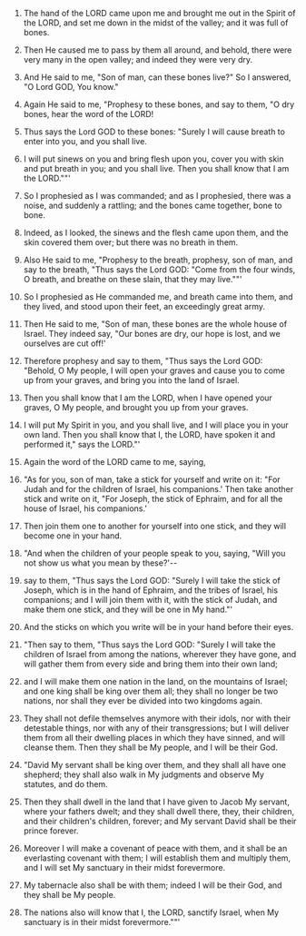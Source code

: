 
1. The hand of the LORD came upon me and brought me out in the Spirit of the LORD, and set me down in the midst of the valley; and it was full of bones.

2. Then He caused me to pass by them all around, and behold, there were very many in the open valley; and indeed they were very dry.

3. And He said to me, "Son of man, can these bones live?" So I answered, "O Lord GOD, You know."

4. Again He said to me, "Prophesy to these bones, and say to them, "O dry bones, hear the word of the LORD!

5. Thus says the Lord GOD to these bones: "Surely I will cause breath to enter into you, and you shall live.

6. I will put sinews on you and bring flesh upon you, cover you with skin and put breath in you; and you shall live. Then you shall know that I am the LORD.""'

7. So I prophesied as I was commanded; and as I prophesied, there was a noise, and suddenly a rattling; and the bones came together, bone to bone.

8. Indeed, as I looked, the sinews and the flesh came upon them, and the skin covered them over; but there was no breath in them.

9. Also He said to me, "Prophesy to the breath, prophesy, son of man, and say to the breath, "Thus says the Lord GOD: "Come from the four winds, O breath, and breathe on these slain, that they may live.""'

10. So I prophesied as He commanded me, and breath came into them, and they lived, and stood upon their feet, an exceedingly great army.

11. Then He said to me, "Son of man, these bones are the whole house of Israel. They indeed say, "Our bones are dry, our hope is lost, and we ourselves are cut off!'

12. Therefore prophesy and say to them, "Thus says the Lord GOD: "Behold, O My people, I will open your graves and cause you to come up from your graves, and bring you into the land of Israel.

13. Then you shall know that I am the LORD, when I have opened your graves, O My people, and brought you up from your graves.

14. I will put My Spirit in you, and you shall live, and I will place you in your own land. Then you shall know that I, the LORD, have spoken it and performed it," says the LORD."'

15. Again the word of the LORD came to me, saying,

16. "As for you, son of man, take a stick for yourself and write on it: "For Judah and for the children of Israel, his companions.' Then take another stick and write on it, "For Joseph, the stick of Ephraim, and for all the house of Israel, his companions.'

17. Then join them one to another for yourself into one stick, and they will become one in your hand.

18. "And when the children of your people speak to you, saying, "Will you not show us what you mean by these?'--

19. say to them, "Thus says the Lord GOD: "Surely I will take the stick of Joseph, which is in the hand of Ephraim, and the tribes of Israel, his companions; and I will join them with it, with the stick of Judah, and make them one stick, and they will be one in My hand."'

20. And the sticks on which you write will be in your hand before their eyes.

21. "Then say to them, "Thus says the Lord GOD: "Surely I will take the children of Israel from among the nations, wherever they have gone, and will gather them from every side and bring them into their own land;

22. and I will make them one nation in the land, on the mountains of Israel; and one king shall be king over them all; they shall no longer be two nations, nor shall they ever be divided into two kingdoms again.

23. They shall not defile themselves anymore with their idols, nor with their detestable things, nor with any of their transgressions; but I will deliver them from all their dwelling places in which they have sinned, and will cleanse them. Then they shall be My people, and I will be their God.

24. "David My servant shall be king over them, and they shall all have one shepherd; they shall also walk in My judgments and observe My statutes, and do them.

25. Then they shall dwell in the land that I have given to Jacob My servant, where your fathers dwelt; and they shall dwell there, they, their children, and their children's children, forever; and My servant David shall be their prince forever.

26. Moreover I will make a covenant of peace with them, and it shall be an everlasting covenant with them; I will establish them and multiply them, and I will set My sanctuary in their midst forevermore.

27. My tabernacle also shall be with them; indeed I will be their God, and they shall be My people.

28. The nations also will know that I, the LORD, sanctify Israel, when My sanctuary is in their midst forevermore.""'


